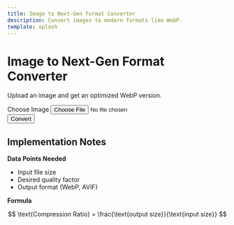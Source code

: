 ```yaml
---
title: Image to Next-Gen Format Converter
description: Convert images to modern formats like WebP.
template: splash
---
```


<div id="convert-root" class="container my-4">
  <div class="row justify-content-center">
    <div class="col-lg-8">
      <div class="text-center mb-4">
        <h1>Image to Next-Gen Format Converter</h1>
        <p>Upload an image and get an optimized WebP version.</p>
      </div>
      <div class="mb-3">
        <label for="convert-input" class="form-label">Choose Image</label>
        <input type="file" id="convert-input" accept="image/*" class="form-control" />
      </div>
      <button id="convert-button" class="btn btn-primary mb-3">Convert</button>
      <div id="convert-results"></div>
    </div>
  </div>
</div>

<script type="module" src="/js/image-next-gen-converter.js" defer></script>

## Implementation Notes

**Data Points Needed**

- Input file size
- Desired quality factor
- Output format (WebP, AVIF)

**Formula**

$$
\text{Compression Ratio} = \frac{\text{output size}}{\text{input size}}
$$
